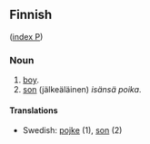 ==Finnish==
([[Wiktionary:Finnish_index_p|index P]])

===Noun===

# [[boy]].
# [[son]] (jälkeäläinen) ''isänsä poika''.

====Translations====

*Swedish: [[pojke]] (1), [[son]] (2)